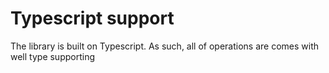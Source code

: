 # Typescript support

The library is built on Typescript. As such, all of operations are comes with well type supporting